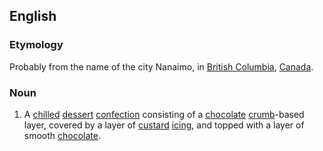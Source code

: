 ==English==

===Etymology===
Probably from the name of the city Nanaimo, in [[British Columbia]], [[Canada]].

===Noun===
{{wikipedia}}
{{en-noun}}

# {{context|mainly|Canada}} A [[chilled]] [[dessert]] [[confection]] consisting of a [[chocolate]] [[crumb]]-based layer, covered by a layer of [[custard]] [[icing]], and topped with a layer of smooth [[chocolate]].